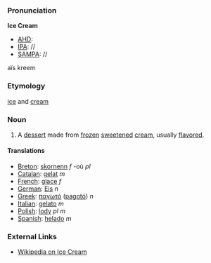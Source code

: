 ===Pronunciation===

'''Ice Cream'''
*[[AHD]]:
*[[IPA]]: //
*[[SAMPA]]: //
a&iuml;s kreem

===Etymology===

[[ice]] and [[cream]]

===Noun===
# A [[dessert]] made from [[frozen]] [[sweeten]]ed [[cream]], usually [[flavor]]ed.

====Translations====
*[[Breton]]: [[skornenn]] ''f'' -où ''pl''
*[[Catalan]]: [[gelat]] ''m''
*[[French]]: [[glace]] ''f''
*[[German]]: [[Eis]] ''n''
*[[Greek]]: [[παγωτό]] ([[pagotó]]) ''n''
*[[Italian]]: [[gelato]] ''m''
*[[Polish]]: [[lody]] ''pl m''
*[[Spanish]]: [[helado]] ''m''

===External Links===

*[[wikipedia:en:Ice Cream|Wikipedia on Ice Cream]]
